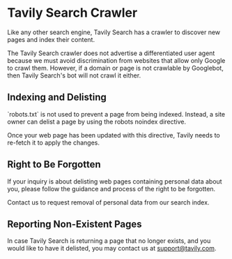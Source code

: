 # Tavily Search Crawler

Like any other search engine, Tavily Search has a crawler to discover new pages and index their content.

The Tavily Search crawler does not advertise a differentiated user agent because we must avoid discrimination from websites that allow only Google to crawl them. However, if a domain or page is not crawlable by Googlebot, then Tavily Search's bot will not crawl it either.

## Indexing and Delisting

<Callout kind="info">
  `robots.txt` is not used to prevent a page from being indexed. Instead, a site owner can delist a page by using the robots noindex directive.
</Callout>

Once your web page has been updated with this directive, Tavily needs to re-fetch it to apply the changes.

## Right to Be Forgotten

If your inquiry is about delisting web pages containing personal data about you, please follow the guidance and process of the right to be forgotten.

<Card title="Right to Be Forgotten" icon="shield" href="mailto:support@tavily.com" horizontal>
  Contact us to request removal of personal data from our search index.
</Card>

## Reporting Non-Existent Pages

In case Tavily Search is returning a page that no longer exists, and you would like to have it delisted, you may contact us at [support@tavily.com](mailto:support@tavily.com).

